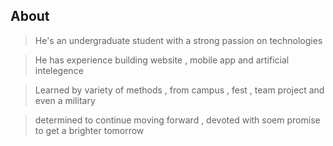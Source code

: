 ## About

> He's an undergraduate student with a strong passion on technologies

> He has experience building website , mobile app and artificial intelegence

> Learned by variety of methods , from campus , fest , team project and even a military

> determined to continue moving forward , devoted with soem promise to get a brighter tomorrow

